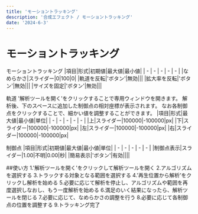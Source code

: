 ```yaml
---
title: 'モーショントラッキング'
description: '合成エフェクト / モーショントラッキング'
date: '2024-6-3'
---
```


# モーショントラッキング

モーショントラッキング
|項目|形式|初期値|最大値|最小値|
| - | - | - | - | - |
|なめらかさ|スライダー|0|100|0|
|軌道を反転|'ボタン'|無効|||
|拡大率を反転|'ボタン'|無効|||
|サイズを固定|'ボタン'|無効|||

軌道
'解析ツールを開く'をクリックすることで専用ウィンドウを開きます。
解析後、下のスペースに追加した制御点の相対座標が表示されます。
なお各制御点をクリックすることで、細かい値を調整することができます。
|項目|形式|最大値|最小値|単位|
| - | - | - | - | - |
|上|スライダー|100000|-100000|px|
|下|スライダー|100000|-100000|px|
|左|スライダー|100000|-100000|px|
|右|スライダー|100000|-100000|px|

制御点
|項目|形式|初期値|最大値|最小値|単位|
| - | - | - | - | - |
|制御点表示|スライダー|1.00|不明|0.00|秒|
|簡易表示|'ボタン'|有効||||

##使い方
1.'解析ツールを開く'をクリックして解析ツールを開く
2.アルゴリズムを選択する
3.トラックする対象となる範囲を選択する
4.'再生位置から解析'をクリックし解析を始める
5.必要に応じて解析を停止し、アルゴリズムや範囲を再度選択しなおし、もう一度解析を始める
6.満足のいく結果になったら、解析ツールを閉じる
7.必要に応じて、なめらかさの調整を行う
8.必要に応じて各制御点の位置を調整する
9.トラッキング完了
